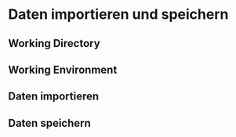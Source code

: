 # Daten importieren und speichern

## Working Directory

## Working Environment

## Daten importieren

## Daten speichern